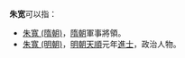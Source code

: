 '''朱宽'''可以指：
* [[朱寬_(隋朝)|朱寬 (隋朝)]]，[[隋朝|隋朝]]軍事將領。
* [[朱寬_(明朝)|朱寬 (明朝)]]，[[明朝|明朝]][[天顺_(明朝)|天順]]元年[[進士|進士]]，政治人物。
{{disambig|Cat=二字朱姓人名消歧義|kuan}}